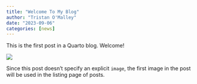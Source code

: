```yaml
---
title: "Welcome To My Blog"
author: "Tristan O'Malley"
date: "2023-09-06"
categories: [news]
---
```


This is the first post in a Quarto blog. Welcome!

![](thumbnail.jpg)

Since this post doesn't specify an explicit `image`, the first image in the post will be used in the listing page of posts.
